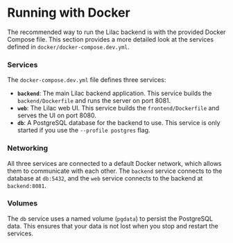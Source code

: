 # Running with Docker

The recommended way to run the Lilac backend is with the provided Docker Compose file. This section provides a more detailed look at the services defined in `docker/docker-compose.dev.yml`.

### Services

The `docker-compose.dev.yml` file defines three services:

*   **`backend`**: The main Lilac backend application. This service builds the `backend/Dockerfile` and runs the server on port 8081.
*   **`web`**: The Lilac web UI. This service builds the `frontend/Dockerfile` and serves the UI on port 8080.
*   **`db`**: A PostgreSQL database for the backend to use. This service is only started if you use the `--profile postgres` flag.

### Networking

All three services are connected to a default Docker network, which allows them to communicate with each other. The `backend` service connects to the database at `db:5432`, and the `web` service connects to the backend at `backend:8081`.

### Volumes

The `db` service uses a named volume (`pgdata`) to persist the PostgreSQL data. This ensures that your data is not lost when you stop and restart the services.